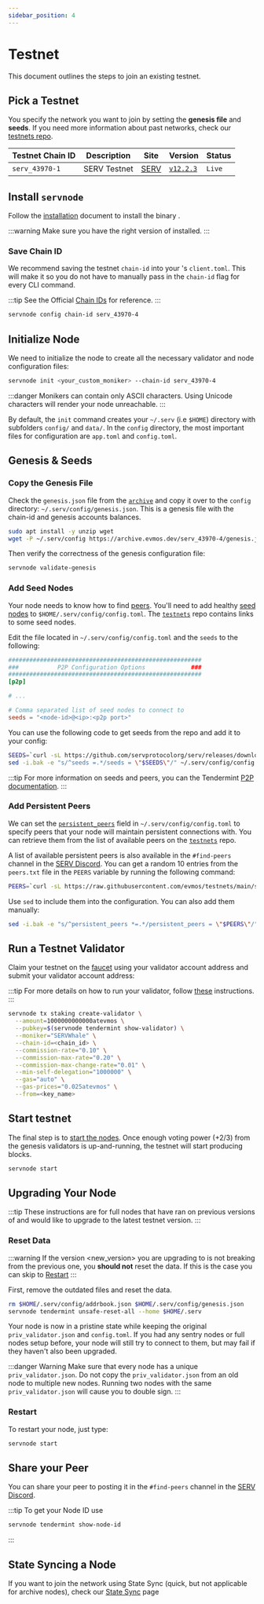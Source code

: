 ```yaml
---
sidebar_position: 4
---
```


# Testnet


This document outlines the steps to join an existing testnet.

## Pick a Testnet

You specify the network you want to join by setting the **genesis file** and **seeds**. If you need more information about past networks, check our [testnets repo](https://github.com/evmos/testnets).

| Testnet Chain ID | Description                       | Site                                                                       | Version                                                                                  | Status  |
| ---------------- | --------------------------------- | -------------------------------------------------------------------------- | ---------------------------------------------------------------------------------------- | ------- |
| `serv_43970-1`   | SERV Testnet                | [SERV](https://github.com/servprotocolorg/serv/)     | [`v12.2.3`](https://github.com/servprotocolorg/serv/releases)                                    | `Live` |

## Install `servnode`

Follow the [installation](./../protocol/evmos-cli/single-node) document to install the <ProjectValue keyword='name' /> binary <Highlighter keyword="binary" />.

:::warning
Make sure you have the right version of <Highlighter keyword="binary" /> installed.
:::

### Save Chain ID

We recommend saving the testnet `chain-id` into your <Highlighter keyword="binary" />'s
`client.toml`. This will make it so you do not have to manually pass in the `chain-id` flag for every CLI command.

:::tip
See the Official [Chain IDs](./../protocol/concepts/chain-id#official-chain-ids) for reference.
:::

```bash
servnode config chain-id serv_43970-4
```

## Initialize Node

We need to initialize the node to create all the necessary validator and node configuration files:

```bash
servnode init <your_custom_moniker> --chain-id serv_43970-4
```

:::danger
Monikers can contain only ASCII characters. Using Unicode characters will render your node unreachable.
:::

By default, the `init` command creates your `~/.serv` (i.e `$HOME`) directory with subfolders `config/` and `data/`.
In the `config` directory, the most important files for configuration are `app.toml` and `config.toml`.

## Genesis & Seeds

### Copy the Genesis File

Check the `genesis.json` file from the [`archive`](https://archive.evmos.dev/serv_43970-4/genesis.json)
 and copy it over to the `config` directory: `~/.serv/config/genesis.json`. This is
 a genesis file with the chain-id and genesis accounts balances.

```bash
sudo apt install -y unzip wget
wget -P ~/.serv/config https://archive.evmos.dev/serv_43970-4/genesis.json
```

Then verify the correctness of the genesis configuration file:

```bash
servnode validate-genesis
```

### Add Seed Nodes

Your node needs to know how to find [peers](https://docs.tendermint.com/v0.34/tendermint-core/using-tendermint.html#peers). You'll need to add healthy [seed nodes](https://docs.tendermint.com/v0.34/tendermint-core/using-tendermint.html#seed)
 to `$HOME/.serv/config/config.toml`. The [`testnets`](https://github.com/evmos/testnets) repo contains links to
  some seed nodes.

Edit the file located in `~/.serv/config/config.toml` and the `seeds` to the following:

```toml
#######################################################
###           P2P Configuration Options             ###
#######################################################
[p2p]

# ...

# Comma separated list of seed nodes to connect to
seeds = "<node-id>@<ip>:<p2p port>"
```

You can use the following code to get seeds from the repo and add it to your config:

```bash
SEEDS=`curl -sL https://github.com/servprotocolorg/serv/releases/download/v12.2.3/seeds.txt | awk '{print $1}' | paste -s -d, -`
sed -i.bak -e "s/^seeds =.*/seeds = \"$SEEDS\"/" ~/.serv/config/config.toml
```

:::tip
For more information on seeds and peers, you can the Tendermint
[P2P documentation](https://docs.tendermint.com/master/spec/p2p/peer.html).
:::

### Add Persistent Peers

We can set the [`persistent_peers`](https://docs.tendermint.com/v0.34/tendermint-core/using-tendermint.html#persistent-peer) field in `~/.serv/config/config.toml` to specify peers that your node will maintain persistent
 connections with. You can retrieve them from the list of
available peers on the [`testnets`](https://github.com/evmos/testnets) repo.

A list of available persistent peers is also available in the `#find-peers` channel in the
[SERV Discord](https://discord.gg/evmos). You can get a random 10 entries from the `peers.txt`
 file in the `PEERS` variable by running the following command:

```bash
PEERS=`curl -sL https://raw.githubusercontent.com/evmos/testnets/main/serv_43970-4/peers.txt | sort -R | head -n 10 | awk '{print $1}' | paste -s -d, -`
```

Use `sed` to include them into the configuration. You can also add them manually:

```bash
sed -i.bak -e "s/^persistent_peers *=.*/persistent_peers = \"$PEERS\"/" ~/.serv/config/config.toml
```

## Run a Testnet Validator

Claim your testnet <ProjectValue keyword="testnet_denom" />  on the [faucet](./../develop/testnet)
using your validator account address and submit your validator account address:

:::tip
For more details on how to run your validator, follow [these](./setup-and-configuration/run-a-validator) instructions.
:::

```bash
servnode tx staking create-validator \
  --amount=1000000000000atevmos \
  --pubkey=$(servnode tendermint show-validator) \
  --moniker="SERVWhale" \
  --chain-id=<chain_id> \
  --commission-rate="0.10" \
  --commission-max-rate="0.20" \
  --commission-max-change-rate="0.01" \
  --min-self-delegation="1000000" \
  --gas="auto" \
  --gas-prices="0.025atevmos" \
  --from=<key_name>
```

## Start testnet

The final step is to [start the nodes](./../protocol/evmos-cli/single-node#start-node).
Once enough voting power (+2/3) from the genesis validators is up-and-running, the
testnet will start producing blocks.

```bash
servnode start
```

## Upgrading Your Node

:::tip
These instructions are for full nodes that have ran on previous versions of and would like to upgrade to the latest
 testnet version.
:::

### Reset Data

:::warning
If the version <new_version> you are upgrading to is not breaking from the previous one, you **should not** reset
the data. If this is the case you can skip to [Restart](#restart)
:::

First, remove the outdated files and reset the data.

```bash
rm $HOME/.serv/config/addrbook.json $HOME/.serv/config/genesis.json
servnode tendermint unsafe-reset-all --home $HOME/.serv
```

Your node is now in a pristine state while keeping the original `priv_validator.json` and `config.toml`. If you had
 any sentry nodes or full nodes setup before,
your node will still try to connect to them, but may fail if they haven't also
been upgraded.

:::danger Warning
Make sure that every node has a unique `priv_validator.json`. Do not copy the `priv_validator.json`
from an old node to multiple new nodes. Running two nodes with the same `priv_validator.json`
will cause you to double sign.
:::

### Restart

To restart your node, just type:

```bash
servnode start
```

## Share your Peer

You can share your peer to posting it in the `#find-peers` channel in the [SERV Discord](https://discord.gg/evmos).

:::tip
To get your Node ID use

```bash
servnode tendermint show-node-id
```

:::

## State Syncing a Node

If you want to join the network using State Sync (quick, but not applicable for archive nodes), check
our [State Sync](./setup-and-configuration/state-sync) page
